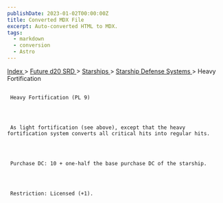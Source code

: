 ```yaml
---
publishDate: 2023-01-02T00:00:00Z
title: Converted MDX File
excerpt: Auto-converted HTML to MDX.
tags:
  - markdown
  - conversion
  - Astro
---
```







[
      Index
     ](-index)
     >
     [
      Future d20 SRD
     ](future-d20-srd-index)
     >
     [
      Starships
     ](future-d20-srd-starships-index)
     >
     [
      Starship Defense Systems
     ](future-d20-srd-starships-starship-defense-systems-index)
     > Heavy Fortification
    





## 
     Heavy Fortification (PL 9)
    



     As light fortification (see above), except that the heavy fortification system converts all critical hits into regular hits.
    



     Purchase DC: 10 + one-half the base purchase DC of the starship.
    



     Restriction: Licensed (+1).
    




